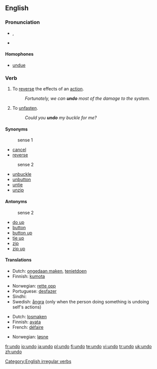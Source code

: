 ==English==

===Pronunciation===
*{{IPA|/ʌnˈduː/}}, {{SAMPA|/Vn"du:/}}
*{{rhymes|uː}}

====Homophones====
*[[undue]]

===Verb===
{{en-verb|undoes|undoing|undid|undone}}

# To [[reverse]] the effects of an [[action]].
#: ''Fortunately, we can '''undo''' most of the damage to the system.''
# To [[unfasten]].
#: ''Could you '''undo''' my buckle for me?''

====Synonyms====
:sense 1
*[[cancel]]
*[[reverse]]

:sense 2
*[[unbuckle]]
*[[unbutton]]
*[[untie]]
*[[unzip]]

====Antonyms====
:sense 2
*[[do up]]
*[[button]]
*[[button up]]
*[[tie up]]
*[[zip]]
*[[zip up]]

====Translations====
{{trans-top|to reverse}}
*Dutch: [[ongedaan maken]], [[tenietdoen]]
*Finnish: [[kumota]]
{{trans-mid}}
*Norwegian: [[rette opp]]
*Portuguese: [[desfazer]]
*Sindhi: {{SDchar|[[اڻڪرڻ]]}}
*Swedish: [[ångra]] (only when the person doing something is undoing self's actions)
{{trans-bottom}}

{{trans-top|to unfasten}}
*Dutch: [[losmaken]]
*Finnish: [[avata]]
*French: [[défaire]]
{{trans-mid}}
*Norwegian: [[løsne]]
{{trans-bottom}}

[[Category:English irregular verbs]]

[[fr:undo]]
[[io:undo]]
[[ja:undo]]
[[pl:undo]]
[[fi:undo]]
[[te:undo]]
[[vi:undo]]
[[tr:undo]]
[[uk:undo]]
[[zh:undo]]